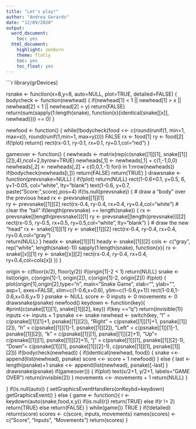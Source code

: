 ```yaml
---
title: "Let's play!"
author: "Andrea Gerards"
date: "12/09/2020"
output:
  word_document:
    toc: yes
  html_document:
    highlight: zenburn
    theme: flatly
    toc: yes
    toc_float: yes
---
```



```r
library(grDevices)

rsnake <- function(x=8,y=8, auto=NULL, plot=TRUE, detailed=FALSE) {
  bodycheck <- function(newhead) {
    if(newhead[1] < 1 || newhead[1] > x || newhead[2] < 1 || newhead[2] > y) return(FALSE)
    return(sum(sapply(1:length(snake), function(x){identical(snake[[x]], newhead)})) == 0)
  }
  
  newfood <- function() {
    while(!bodycheck(food <<- c(round(runif(1, min=1, max=x)), round(runif(1,min=1, max=y))))) FALSE
    rx <- food[1]
    ry <- food[2]
    if(!plot) return()
    rect(rx-0.1, ry-0.1, rx+0.1, ry+0.1,col="red")
  }
  
  gameover <- function() {
    newheads <- matrix(rep(c(snake[[1]][1], snake[[1]][2]),4),ncol=2,byrow=TRUE)
    newheads[,1] <- newheads[,1] + c(1,-1,0,0)
    newheads[,2] <- newheads[,2] + c(0,0,1,-1)
    for(i in 1:nrow(newheads)) if(bodycheck(newheads[i,])) return(FALSE)
    return(TRUE)
  }
  drawsnake <- function(prevsnake=NULL) {
    if(!plot) return(NULL)
    rect(1-0.6+0.1, y+0.5, 6, y+1-0.05, col="white", lty="blank")
    text(1-0.6, y+0.7, paste("Score:",score),pos=4)
    if(!is.null(prevsnake)) {
      # draw a "body" over the previous head
      rx <- prevsnake[[1]][1]    
      ry <- prevsnake[[1]][2]
      rect(rx-0.4, ry-0.4, rx+0.4, ry+0.4,col="white")
      # clear the "tail"
      if(length(prevsnake) == length(snake)) {
        rx <- prevsnake[[length(prevsnake)]][1]
        ry <- prevsnake[[length(prevsnake)]][2]
        rect(rx-0.5, ry-0.5, rx+0.5, ry+0.5,col="white", lty="blank")
      }
      # draw the new "head"
      rx <- snake[[1]][1]
      ry <- snake[[1]][2]
      rect(rx-0.4, ry-0.4, rx+0.4, ry+0.4,col="gray")    
      return(NULL)
    }
    headx <- snake[[1]][1]
    heady <- snake[[1]][2]
    cols <- c("gray", rep("white", length(snake)-1))
    sapply(1:length(snake), function(x){
      rx <- snake[[x]][1]
      ry <- snake[[x]][2]
      rect(rx-0.4, ry-0.4, rx+0.4, ry+0.4,col=cols[x])
    })
  }
  
  origin <- c(floor(x/2), floor(y/2))
  if(origin[1]-2 < 1) return(NULL)
  snake <- list(origin, c(origin[1]-1, origin[2]), c(origin[1]-2, origin[2]))
  if(plot) {
    plot(origin[1],origin[2],type="n", main="Snake Game", xlab="", ylab="", asp=1, axes=FALSE, xlim=c(1-0.6,x+0.6), ylim=c(1-0.6,y+1))
    rect(1-0.6,1-0.6,x+0.6,y+1)
  }
  psnake <- NULL
  score <- 0
  inputs <- 0
  movements <- 0
  drawsnake(psnake)
  newfood()
  keydown <- function(key){
    #print(c(snake[[1]][1], snake[[1]][2], key))
    if(key == "q") return(invisible(1))
    inputs <<- inputs + 1
    psnake <<- snake
    newhead <- switch(key, 
                      "l" = c(psnake[[1]][1]+1, psnake[[1]][2]),
                      "Right" = c(psnake[[1]][1]+1, psnake[[1]][2]),
                      "h" = c(psnake[[1]][1]-1, psnake[[1]][2]),
                      "Left" = c(psnake[[1]][1]-1, psnake[[1]][2]),
                      "k" = c(psnake[[1]][1], psnake[[1]][2]+1),
                      "Up"= c(psnake[[1]][1], psnake[[1]][2]+1),
                      "j" = c(psnake[[1]][1], psnake[[1]][2]-1),
                      "Down"= c(psnake[[1]][1], psnake[[1]][2]-1),
                      c(psnake[[1]][1], psnake[[1]][2]))
    if(bodycheck(newhead)) {
      if(identical(newhead, food)) {
        snake <<- append(list(newhead), psnake)
        score <<- score + 1
        newfood()
      } else {
        last <- length(psnake)+1
        snake <<- append(list(newhead), psnake)[-last]
      }
      drawsnake(psnake) 
      if(gameover()) {
        if(plot) text(x/2+1, y/2+1, labels="GAME OVER")
        return(invisible(2))
      }
      movements <<- movements + 1
      return(NULL)
    }
    
  }
  if(is.null(auto)) {
    setGraphicsEventHandlers(onKeybd=keydown)
    getGraphicsEvent()
  } else {
    game <- function(){
      r <- keydown(auto(snake,food,x,y))
      if(is.null(r)) return(TRUE)
      else if(r != 2) return(TRUE)
      else return(FALSE)
    }
    while(game()) TRUE
  }
  if(!detailed) return(score)
  scores <- c(score, inputs, movements)
  names(scores) <- c("Score", "Inputs", "Movements")
  return(scores)
}
